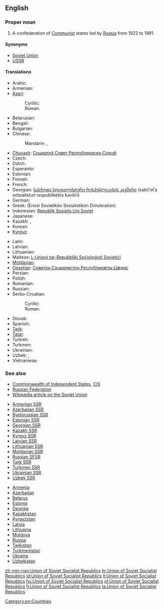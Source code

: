==English==

===Proper noun===
{{en-proper noun|head=[[union|Union]] of [[Soviet]] [[Socialist]] [[republic|Republic]]s}}

# A confederation of [[Communist]] states led by [[Russia]] from 1922 to 1991.

====Synonyms====
* [[Soviet Union]]
* [[USSR]]

====Translations====
{{trans-top|a confederation of Communist states}}
* Arabic: {{t|ar|اتحاد الجمهوريات السوفيتية الاشتراكية|m|tr=ittiHaad al-jumhuriyyaat al-sufyatíyya al-ishtirakíyya}}
* Armenian: {{t-|hy|Սովետական Սոցիալիստական Հանրապետությունների Միություն|tr=Sovetakan Soc'ialistakan Hanrapetut'yunneri Miut'yun}}
* [[Azeri]]:
*: Cyrillic: {{t-|az|Совет Сосиалист Республикалары Иттифагы|sc=Cyrl|xs=Azeri}}
*: Roman: {{t-|az|Sovet Sosialist Respublikaları İttifaqı|xs=Azeri}}
* Belarusian: {{t|be|Саюз Савецкіх Сацыялістычных Рэспублік|m|tr=Sajúz Savéckix Sacyjalistýčnyx Respúblik|xs=Belarusian}}
* Bengali: {{t-|bn|সোভিয়েত সমাজতান্ত্রিক প্রজাতন্ত্রের ঐক্য}}
* Bulgarian: {{t|bg|Съюз на съветските социалистически републики|m|tr=Sǎjúz na sǎvétskite socialistíčeski repúbliki}}
* Chinese:
*: Mandarin: {{t|cmn|蘇維埃社會主義共和國聯盟|sc=Hani}}, {{t|cmn|苏维埃社会主义共和国联盟|tr=Sūwéi'āi Shèhuìzhǔyì Gònghéguó Liánméng|sc=Hani}}
* [[Chuvash]]: [[Социаллă Совет Республикисен Союзĕ]]
* Czech: {{t|cs|Svaz sovětských socialistických republik|m}}
* Dutch: {{t|nl|Unie van Socialistische Sovjetrepublieken|f}}
* Esperanto: {{t|eo|Unio de Sovetaj Socialismaj Respublikoj|xs=Esperanto}}
* Estonian: {{t|et|Nõukogude Sotsialistlike Vabariikide Liit}}
* Finnish: {{t+|fi|Sosialististen neuvostotasavaltojen liitto}}
* French: {{t-|fr|Union des Républiques Socialistes Soviétiques}}
* Georgian: [[საბჭოთა სოციალისტური რესპუბლიკების კავშირი]] (sabč‘ot‘a sotsialisturi respublikebis kavširi)
* German: {{t+|de|Union der Sozialistischen Sowjetrepubliken}}
* Greek: {{t-|el|Ένωση Σοβιετικών Σοσιαλιστικών Δημοκρατιών|f}} (Énosi Sovietikón Sosialistikón Dimokratión)
* Indonesian: [[Republik Sosialis Uni Soviet]]
* Japanese: {{t+|ja|ソビエト社会主義共和国連邦|tr=Sobieto shakaishugi kyōwakoku renpō}}
* Kazakh: {{t|kk|Советтік Социалистік Республикалар Одағы|sc=Cyrl|xs=Kazakh}}, {{t-|kk|Кеңестік Социалистік Республикалар Одағы|sc=Cyrl|xs=Kazakh}}
* Korean: {{t|ko|소비에트 사회주의 공화국 연방|tr=Sobieteu sahoejuui gonghwaguk yeonbang|sc=Hang}}
* [[Kyrgyz]]: {{t|ky|Советтик Социалисттик Республикалар Союзу|sc=Cyrl|xs=Kyrgyz}}
{{trans-mid}}
* Latin: {{t|la|Unio Rerum Publicarum Sovieticarum Socialisticarum}}
* Latvian: {{t|lv|Padomju Sociālistisko Republiku Savienība|xs=Latvian}}
* Lithuanian: {{t+|lt|Tarybų Socialistinių Respublikų Sąjunga|xs=Lithuanian}}
* Maltese: [[L-Unjoni tar-Repubbliki Soċjoloġisti Sovjetiċi]]
* [[Moldavian]]: {{t|mo|Униуня Републичилор Советиче Сочиалисте|f|tr=Uniunea Republicilor Sovietice Socialiste|sc=Cyrl|xs=Moldavian}}
* [[Ossetian]]: [[Советон Социалистон Республикæты Цæдис]]
* Persian: {{t|fa|اتحاد جماهیر شوروی سوسیالیستی|tr=ettehâd-e jamâhir-e šuravi-ye sosiyâlisti|xs=Persian}}
* Polish: {{t+|pl|Związek Socjalistycznych Republik Radzieckich}}
* Romanian: {{t|ro|Uniunea Republicilor Sovietice Socialiste|f}}
* Russian: {{t+|ru|Союз Советских Социалистических Республик|m|tr=Sojúz Sovétskix Socialistíčeskix Respúblik}}
* Serbo-Croatian:
*: Cyrillic: {{t|sh|Савез Совјетских Социјалистичких Република|Савез Совјетских Социјалистичких Република|m|sc=Cyrl|xs=Serbo-Croatian}}
*: Roman: {{t|sh|Savez Sovjetskih Socijalističkih Republika|Savez Sovjetskih Socijalističkih Republika|m|xs=Serbo-Croatian}}
* Slovak: {{t|sk|Zväz Sovietskych Socialistických Republík|m}}
* Spanish: {{t|es|Unión de Repúblicas Socialistas Soviéticas|f}}
* [[Tajik]]: {{t|tg|Иттиҳоди Ҷумҳуриҳои Сосиалистии Шӯравӣ|tr=Ittihod-i Jumhuriho-yi Sosialisti-i Šūravī|sc=Cyrl|xs=Tajik}}
* [[Tatar]]: {{t|tt|Совет Социалистик Республикалар Союзы|tr=Sovet Socialistik Respublikalar Sojuzy|sc=Cyrl|xs=Tatar}}
* Turkish: {{t+|tr|Sovyet Sosyalist Cumhuriyetler Birliği}}
* Turkmen: {{t|tk|Совет Социалистик Республикалары Союзы|tr=Sovet Socialistik Respublikalary Sojuzy|sc=Cyrl|xs=Turkmen}}
* Ukrainian: {{t|uk|Союз Радянських Соціалістичних Республік|m|tr=Sojúz Radjáns’kyx Socijalistýčnyx Respúblik|xs=Ukrainian}}
* Uzbek: {{t|uz|Sovet Socialistik Respublikalari Ittifoqi|xs=Uzbek}}, {{t|uz|Совет Социалистик Республикалари Иттифоқи|sc=Cyrl|xs=Uzbek}}
* Vietnamese: {{t-|vi|Liên bang Cộng hòa Xã hội Chủ nghĩa Xô viết|xs=Vietnamese}}
{{trans-bottom}}

===See also===
* [[Commonwealth of Independent States]], [[CIS]]
* [[Russian Federation]]
* [[w:Soviet Union|Wikipedia article on the Soviet Union]]
{{top2}}
* [[Armenian SSR]]
* [[Azerbaijan SSR]]
* [[Byelorussian SSR]]
* [[Estonian SSR]]
* [[Georgian SSR]]
* [[Kazakh SSR]]
* [[Kyrgyz SSR]]
* [[Latvian SSR]]
* [[Lithuanian SSR]]
* [[Moldavian SSR]]
* [[Russian SFSR]]
* [[Tajik SSR]]
* [[Turkmen SSR]]
* [[Ukrainian SSR]]
* [[Uzbek SSR]]
{{mid2}}
* [[Armenia]]
* [[Azerbaijan]]
* [[Belarus]]
* [[Estonia]]
* [[Georgia]]
* [[Kazakhstan]]
* [[Kyrgyzstan]]
* [[Latvia]]
* [[Lithuania]]
* [[Moldova]]
* [[Russia]]
* [[Tajikistan]]
* [[Turkmenistan]]
* [[Ukraine]]
* [[Uzbekistan]]
{{bottom}}

[[Category:en:Countries]]

[[zh-min-nan:Union of Soviet Socialist Republics]]
[[hr:Union of Soviet Socialist Republics]]
[[id:Union of Soviet Socialist Republics]]
[[lt:Union of Soviet Socialist Republics]]
[[hu:Union of Soviet Socialist Republics]]
[[pl:Union of Soviet Socialist Republics]]
[[fi:Union of Soviet Socialist Republics]]
[[ta:Union of Soviet Socialist Republics]]